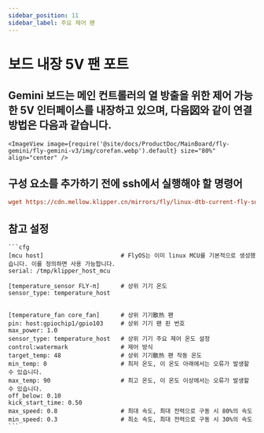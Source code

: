 ```yaml
---
sidebar_position: 11
sidebar_label: 주요 제어 팬
---
```





# 보드 내장 5V 팬 포트

## Gemini 보드는 메인 컨트롤러의 열 방출을 위한 제어 가능한 5V 인터페이스를 내장하고 있으며, 다음図와 같이 연결 방법은 다음과 같습니다.

    <ImageView image={require('@site/docs/ProductDoc/MainBoard/fly-gemini/fly-gemini-v3/img/corefan.webp').default} size="80%" align="center" />

## 구성 요소를 추가하기 전에 ssh에서 실행해야 할 명령어
```cfg
wget https://cdn.mellow.klipper.cn/mirrors/fly/linux-dtb-current-fly-sunxi64_3.3.5_arm64.deb && sudo dpkg -i linux-dtb-current-fly-sunxi64_3.3.5_arm64.deb
```

## 참고 설정

    ```cfg
    [mcu host]                      # FlyOS는 이미 linux MCU를 기본적으로 생성했습니다. 이를 정의하면 사용 가능합니다.
    serial: /tmp/klipper_host_mcu 

    [temperature_sensor FLY-π]      # 상위 기기 온도
    sensor_type: temperature_host


    [temperature_fan core_fan]      # 상위 기기散热 팬
    pin: host:gpiochip1/gpio103     # 상위 기기 팬 핀 번호
    max_power: 1.0
    sensor_type: temperature_host   # 상위 기기 주요 제어 온도 설정
    control:watermark               # 제어 방식
    target_temp: 48                 # 상위 기기散热 팬 작동 온도
    min_temp: 0                     # 최저 온도, 이 온도 아래에서는 오류가 발생할 수 있습니다.
    max_temp: 90                    # 최고 온도, 이 온도 이상에서는 오류가 발생할 수 있습니다.
    off_below: 0.10
    kick_start_time: 0.50
    max_speed: 0.8                  # 최대 속도, 최대 전력으로 구동 시 80%의 속도
    min_speed: 0.3                  # 최소 속도, 최대 전력으로 구동 시 30%의 속도
    ```
